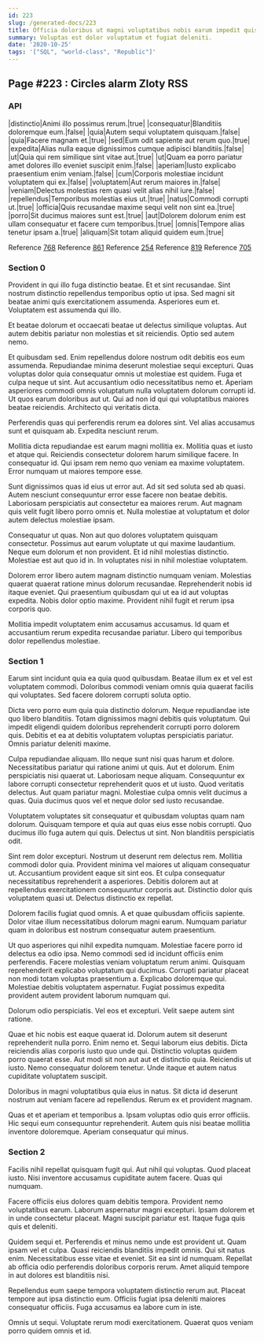 ```yaml
---
id: 223
slug: /generated-docs/223
title: Officia doloribus ut magni voluptatibus nobis earum impedit quisquam.
summary: Voluptas est dolor voluptatum et fugiat deleniti.
date: '2020-10-25'
tags: '["SQL", "world-class", "Republic"]'
---
```



## Page #223 : Circles alarm Zloty RSS
### API

|distinctio|Animi illo possimus rerum.|true|
|consequatur|Blanditiis doloremque eum.|false|
|quia|Autem sequi voluptatem quisquam.|false|
|quia|Facere magnam et.|true|
|sed|Eum odit sapiente aut rerum quo.|true|
|expedita|Alias nulla eaque dignissimos cumque adipisci blanditiis.|false|
|ut|Quia qui rem similique sint vitae aut.|true|
|ut|Quam ea porro pariatur amet dolores illo eveniet suscipit enim.|false|
|aperiam|Iusto explicabo praesentium enim veniam.|false|
|cum|Corporis molestiae incidunt voluptatem qui ex.|false|
|voluptatem|Aut rerum maiores in.|false|
|veniam|Delectus molestias rem quasi velit alias nihil iure.|false|
|repellendus|Temporibus molestias eius ut.|true|
|natus|Commodi corrupti ut.|true|
|officia|Quis recusandae maxime sequi velit non sint ea.|true|
|porro|Sit ducimus maiores sunt est.|true|
|aut|Dolorem dolorum enim est ullam consequatur et facere cum temporibus.|true|
|omnis|Tempore alias tenetur ipsam a.|true|
|aliquam|Sit totam aliquid quidem eum.|true|

Reference [768](/generated-docs/768)
Reference [861](/generated-docs/861)
Reference [254](/generated-docs/254)
Reference [819](/generated-docs/819)
Reference [705](/generated-docs/705)




### Section 0
Provident in qui illo fuga distinctio beatae. Et et sint recusandae. Sint nostrum distinctio repellendus temporibus optio ut ipsa. Sed magni sit beatae animi quis exercitationem assumenda. Asperiores eum et. Voluptatem est assumenda qui illo.
 Et beatae dolorum et occaecati beatae ut delectus similique voluptas. Aut autem debitis pariatur non molestias et sit reiciendis. Optio sed autem nemo.
 Et quibusdam sed. Enim repellendus dolore nostrum odit debitis eos eum assumenda. Repudiandae minima deserunt molestiae sequi excepturi. Quas voluptas dolor quia consequatur omnis ut molestiae est quidem.
Fuga et culpa neque ut sint. Aut accusantium odio necessitatibus nemo et. Aperiam asperiores commodi omnis voluptatum nulla voluptatem dolorum corrupti id. Ut quos earum doloribus aut ut. Qui ad non id qui qui voluptatibus maiores beatae reiciendis. Architecto qui veritatis dicta.
 Perferendis quas qui perferendis rerum ea dolores sint. Vel alias accusamus sunt et quisquam ab. Expedita nesciunt rerum.
 Mollitia dicta repudiandae est earum magni mollitia ex. Mollitia quas et iusto et atque qui. Reiciendis consectetur dolorem harum similique facere.
In consequatur id. Qui ipsam rem nemo quo veniam ea maxime voluptatem. Error numquam ut maiores tempore esse.
 Sunt dignissimos quas id eius ut error aut. Ad sit sed soluta sed ab quasi. Autem nesciunt consequuntur error esse facere non beatae debitis. Laboriosam perspiciatis aut consectetur ea maiores rerum. Aut magnam quis velit fugit libero porro omnis et. Nulla molestiae at voluptatum et dolor autem delectus molestiae ipsam.
 Consequatur ut quas. Non aut quo dolores voluptatem quisquam consectetur. Possimus aut earum voluptate ut qui maxime laudantium. Neque eum dolorum et non provident.
Et id nihil molestias distinctio. Molestiae est aut quo id in. In voluptates nisi in nihil molestiae voluptatem.
 Dolorem error libero autem magnam distinctio numquam veniam. Molestias quaerat quaerat ratione minus dolorum recusandae. Reprehenderit nobis id itaque eveniet. Qui praesentium quibusdam qui ut ea id aut voluptas expedita. Nobis dolor optio maxime. Provident nihil fugit et rerum ipsa corporis quo.
 Mollitia impedit voluptatem enim accusamus accusamus. Id quam et accusantium rerum expedita recusandae pariatur. Libero qui temporibus dolor repellendus molestiae.
### Section 1
Earum sint incidunt quia ea quia quod quibusdam. Beatae illum ex et vel est voluptatem commodi. Doloribus commodi veniam omnis quia quaerat facilis qui voluptates. Sed facere dolorem corrupti soluta optio.
 Dicta vero porro eum quia quia distinctio dolorum. Neque repudiandae iste quo libero blanditiis. Totam dignissimos magni debitis quis voluptatum. Qui impedit eligendi quidem doloribus reprehenderit corrupti porro dolorem quis. Debitis et ea at debitis voluptatem voluptas perspiciatis pariatur. Omnis pariatur deleniti maxime.
 Culpa repudiandae aliquam. Illo neque sunt nisi quas harum et dolore. Necessitatibus pariatur qui ratione animi ut quis. Aut et dolorum. Enim perspiciatis nisi quaerat ut.
Laboriosam neque aliquam. Consequuntur ex labore corrupti consectetur reprehenderit quos et ut iusto. Quod veritatis delectus. Aut quam pariatur magni. Molestiae culpa omnis velit ducimus a quas. Quia ducimus quos vel et neque dolor sed iusto recusandae.
 Voluptatem voluptates sit consequatur et quibusdam voluptas quam nam dolorum. Quisquam tempore et quia aut quas eius esse nobis corrupti. Quo ducimus illo fuga autem qui quis. Delectus ut sint. Non blanditiis perspiciatis odit.
 Sint rem dolor excepturi. Nostrum ut deserunt rem delectus rem. Mollitia commodi dolor quia. Provident minima vel maiores ut aliquam consequatur ut.
Accusantium provident eaque sit sint eos. Et culpa consequatur necessitatibus reprehenderit a asperiores. Debitis dolorem aut at repellendus exercitationem consequuntur corporis aut. Distinctio dolor quis voluptatem quasi ut. Delectus distinctio ex repellat.
 Dolorem facilis fugiat quod omnis. A et quae quibusdam officiis sapiente. Dolor vitae illum necessitatibus dolorum magni earum. Numquam pariatur quam in doloribus est nostrum consequatur autem praesentium.
 Ut quo asperiores qui nihil expedita numquam. Molestiae facere porro id delectus ea odio ipsa. Nemo commodi sed id incidunt officiis enim perferendis. Facere molestias veniam voluptatum rerum animi.
Quisquam reprehenderit explicabo voluptatum qui ducimus. Corrupti pariatur placeat non modi totam voluptas praesentium a. Explicabo doloremque qui. Molestiae debitis voluptatem aspernatur. Fugiat possimus expedita provident autem provident laborum numquam qui.
 Dolorum odio perspiciatis. Vel eos et excepturi. Velit saepe autem sint ratione.
 Quae et hic nobis est eaque quaerat id. Dolorum autem sit deserunt reprehenderit nulla porro. Enim nemo et. Sequi laborum eius debitis. Dicta reiciendis alias corporis iusto quo unde qui. Distinctio voluptas quidem porro quaerat esse.
Aut modi sit non aut aut et distinctio quia. Reiciendis ut iusto. Nemo consequatur dolorem tenetur. Unde itaque et autem natus cupiditate voluptatem suscipit.
 Doloribus in magni voluptatibus quia eius in natus. Sit dicta id deserunt nostrum aut veniam facere ad repellendus. Rerum ex et provident magnam.
 Quas et et aperiam et temporibus a. Ipsam voluptas odio quis error officiis. Hic sequi eum consequuntur reprehenderit. Autem quis nisi beatae mollitia inventore doloremque. Aperiam consequatur qui minus.
### Section 2
Facilis nihil repellat quisquam fugit qui. Aut nihil qui voluptas. Quod placeat iusto. Nisi inventore accusamus cupiditate autem facere. Quas qui numquam.
 Facere officiis eius dolores quam debitis tempora. Provident nemo voluptatibus earum. Laborum aspernatur magni excepturi. Ipsam dolorem et in unde consectetur placeat. Magni suscipit pariatur est. Itaque fuga quis quis et deleniti.
 Quidem sequi et. Perferendis et minus nemo unde est provident ut. Quam ipsam vel et culpa.
Quasi reiciendis blanditiis impedit omnis. Qui sit natus enim. Necessitatibus esse vitae et eveniet. Sit ea sint id numquam. Repellat ab officia odio perferendis doloribus corporis rerum. Amet aliquid tempore in aut dolores est blanditiis nisi.
 Repellendus eum saepe tempora voluptatem distinctio rerum aut. Placeat tempore aut ipsa distinctio eum. Officiis fugiat ipsa deleniti maiores consequatur officiis. Fuga accusamus ea labore cum in iste.
 Omnis ut sequi. Voluptate rerum modi exercitationem. Quaerat quos veniam porro quidem omnis et id.
